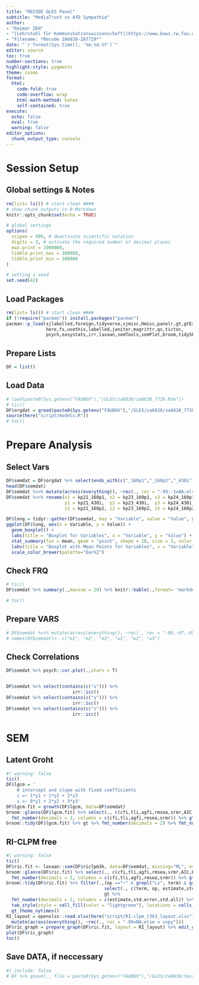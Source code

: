 ```yaml
---
title: "RECODE GLES Panel"
subtitle: "MediaTrust vs AfD Sympathie"
author:
- "Reimar ZEH"
- "[Lehrstuhl für Kommunikationswissenschaft](https://www.kowi.rw.fau.de)"
- "Filename: *Recode ZA6838-ZA7729*"
date: "`r format(Sys.time(), '%m.%d.%Y')`"
editor: source
toc: true
number-sections: true
highlight-style: pygments
theme: cosmo
format:
  html: 
    code-fold: true
    code-overflow: wrap
    html-math-method: katex
    self-contained: true
execute: 
  echo: false
  eval: true
  warning: false
editor_options: 
  chunk_output_type: console
---
```


# Session Setup

## Global settings & Notes

```r
rm(list= ls()) # start clean ####
# show chunk outputs in R-Markdown
knitr::opts_chunk$set(echo = TRUE)

# global settings
options(
  scipen = 999, # deactivate scientific notation
  digits = 3, # activate the required number of decimal places
  max.print = 1000000,
  tibble.print_max = 100000,
  tibble.print_min = 100000
)

# setting a seed
set.seed(42)
```

## Load Packages

```r
rm(list= ls()) # start clean ####
if (!require("pacman")) install.packages("pacman")
pacman::p_load(sjlabelled,foreign,tidyverse,sjmisc,Hmisc,panelr,gt,gtExtras,
               here,fs,usethis,labelled,janitor,magrittr,qs,tictoc,
               psych,easystats,irr,lavaan,semTools,semPlot,broom,tidySEM)
```

## Prepare Lists

```r
DF = list()
```

## Load Data

```r
# load(paste0(Sys.getenv("FAUBOX"),"/GLES/za6838/za6838_7729.Rda"))
# tic()
DF$orgdat = qread(paste0(Sys.getenv("FAUBOX"),"/GLES/za6838/za6838_7730.qs"))
source(here("script/models.R"))
# toc()
```


# Prepare Analysis
## Select Vars
```r
DF$semdat = DF$orgdat %>% select(ends_with(c("_160p1","_160p2","_430i")) & starts_with(c("kp21","kp23","kp24")))
head(DF$semdat)
DF$semdat %<>% mutate(across(everything(), ~rec(., rec = "-99:-1=NA;else = copy")))
DF$semdat %<>% rename(x1 = kp21_160p1, x2 = kp23_160p1, x3 = kp24_160p1,
                      y1 = kp21_430i,  y2 = kp23_430i,  y3 = kp24_430i,
                      z1 = kp21_160p2, z2 = kp23_160p2, z3 = kp24_160p2)
```

```r
DF$long = tidyr::gather(DF$semdat, key = "Variable", value = "Value", y1, y2, y3)
ggplot(DF$long, aes(x = Variable, y = Value)) +
  geom_boxplot() +
  labs(title = "Boxplot for Variables", x = "Variable", y = "Value") +
  stat_summary(fun = mean, geom = "point", shape = 18, size = 3, color = "red") +
  labs(title = "Boxplot with Mean Points for Variables", x = "Variable", y = "Value") +
  scale_color_brewer(palette="Dark2")
```


## Check FRQ

```r
# tic()
DF$semdat %>% summary(.,maxsum = 20) %>% knitr::kable(.,format= 'markdown')

# toc()
```

## Prepare VARS
```r
# DF$semdat %<>% mutate(across(everything(), ~rec(., rec = "-99,-97,-95,-93,-71=NA;else = copy")))
# names(DF$semdat)<- c("m1", "m2", "m3", "w1", "w2", "w3")
```


## Check Correlations
```r
DF$semdat %>% psych::cor.plot(.,stars = T)


DF$semdat %>% select(contains(c("x"))) %>% 
                         irr::icc()
DF$semdat %>% select(contains(c("y"))) %>% 
                         irr::icc()
DF$semdat %>% select(contains(c("z"))) %>% 
                         irr::icc()

```


# SEM
## Latent Groht
```r
#| warning: false
tic()
DF$lgcm = '
    # intercept and slope with fixed coefficients
    i =~ 1*y1 + 1*y2 + 1*y3
    s =~ 0*y1 + 2*y2 + 3*y3'
DF$lgcm.fit = growth(DF$lgcm, data=DF$semdat)
broom::glance(DF$lgcm.fit) %>% select(., c(cfi,tli,agfi,rmsea,srmr,AIC,BIC)) %>% gt() %>% 
  fmt_number(decimals = 3, columns = c(cfi,tli,agfi,rmsea,srmr)) %>% gt_theme_nytimes()
broom::tidy(DF$lgcm.fit) %>% gt %>% fmt_number(decimals = 2) %>% fmt_number(decimals = 3, columns = c(p.value))
```


## RI-CLPM free
```r
#| warning: false
tic()
DF$ric.fit <- lavaan::sem(DF$riclpm3k, data=DF$semdat, missing="ML", estimator = "MLR", mimic="Mplus", meanstructure = T)
broom::glance(DF$ric.fit) %>% select(., c(cfi,tli,agfi,rmsea,srmr,AIC,BIC)) %>% gt() %>% 
  fmt_number(decimals = 3, columns = c(cfi,tli,agfi,rmsea,srmr)) %>% gt_theme_nytimes()
broom::tidy(DF$ric.fit) %>% filter(.,(op =="~" & grepl("Lx", term) & grepl("Ly", term) )|(op =="~" & grepl("Lx", term) & grepl("Lz", term))|(op =="~" & grepl("Ly", term) & grepl("Lz", term))) %>%
                                     select(., c(term, op, estimate,std.error,p.value,std.all)) %>%
                                     gt %>% 
  fmt_number(decimals = 2, columns = c(estimate,std.error,std.all)) %>% fmt_number(decimals = 3, columns = p.value) %>%
  tab_style(style = cell_fill(color = "lightgreen"), locations = cells_body(columns = c(term,estimate,std.all), rows = p.value < 0.05)) %>%
  gt_theme_nytimes()
RI_layout = openxlsx::read.xlsx(here("script/RI-clpm_t3k3_layout.xlsx")) %>%
  mutate(across(everything(), ~rec(., rec = "-99=NA;else = copy")))
DF$ric_graph = prepare_graph(DF$ric.fit, layout = RI_layout) %>% edit_graph({label_location = 0.8}, element = "edges") %>%edit_graph({ label = paste(est_sig_std)}, element="edges")
plot(DF$ric_graph)
toc()
```

::: {.hidden}
# Save DATA, if neccessary {.unnumbered .unlisted}
```r
#| include: false
# DF %>% qsave(., file = paste0(Sys.getenv("FAUBOX"),"/GLES/za6838/text.qs"))
```
:::